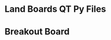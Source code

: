 = Land Boards QT Py Files =

= Breakout Board =

<img arc="http://land-boards.com/blwiki/images/4/4b/QT_Py_Breakout_P18212-720px.jpg"></img>
